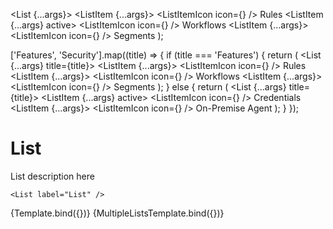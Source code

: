 


<Meta title="Base/List" component={List} />

  <List {...args}>
    <ListItem {...args}>
      <ListItemIcon icon={<HiTemplate />} />
      <ListItemLink to="/rule">Rules</ListItemLink>
    </ListItem>
    <ListItem {...args} active>
      <ListItemIcon icon={<HiTemplate />} />
      <ListItemLink to="/workflows">Workflows</ListItemLink>
    </ListItem>
    <ListItem {...args}>
      <ListItemIcon icon={<HiTemplate />} />
      <ListItemLink to="/segments">Segments</ListItemLink>
    </ListItem>
  </List>
);

  ['Features', 'Security'].map((title) => {
    if (title === 'Features') {
      return (
        <List {...args} title={title}>
          <ListItem {...args}>
            <ListItemIcon icon={<HiTemplate />} />
            <ListItemLink to="/rule">Rules</ListItemLink>
          </ListItem>
          <ListItem {...args}>
            <ListItemIcon icon={<HiTemplate />} />
            <ListItemLink to="/workflows">Workflows</ListItemLink>
          </ListItem>
          <ListItem {...args}>
            <ListItemIcon icon={<HiTemplate />} />
            <ListItemLink to="/segments">Segments</ListItemLink>
          </ListItem>
        </List>
      );
    } else {
      return (
        <List {...args} title={title}>
          <ListItem {...args} active>
            <ListItemIcon icon={<HiTemplate />} />
            <ListItemLink to="/credentials">Credentials</ListItemLink>
          </ListItem>
          <ListItem {...args}>
            <ListItemIcon icon={<HiTemplate />} />
            <ListItemLink to="/on-premise-agent">On-Premise Agent</ListItemLink>
          </ListItem>
        </List>
      );
    }
  });

# List

List description here

```tsx
<List label="List" />
```

<Canvas>
  <Story
    name="Single List"
    args={{
      title: 'Features',
    }}
  >
    {Template.bind({})}
  </Story>
</Canvas>

<Canvas>
  <Story name="Multiple Lists">{MultipleListsTemplate.bind({})}</Story>
</Canvas>

<ArgsTable story="Single List" />
